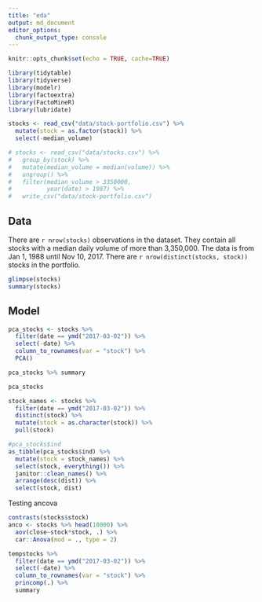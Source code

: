 ```yaml
---
title: "eda"
output: md_document
editor_options: 
  chunk_output_type: console
---
```


```r
knitr::opts_chunk$set(echo = TRUE, cache=TRUE)

library(tidytable)
library(tidyverse)
library(modelr)
library(factoextra)
library(FactoMineR)
library(lubridate)

stocks <- read_csv("data/stock-portfolio.csv") %>% 
  mutate(stock = as.factor(stock)) %>% 
  select(-median_volume)

# stocks <- read_csv("data/stocks.csv") %>%
#   group_by(stock) %>%
#   mutate(median_volume = median(volume)) %>%
#   ungroup() %>%
#   filter(median_volume > 3350000,
#          year(date) > 1987) %>% 
#   write_csv("data/stock-portfolio.csv")
```

## Data
There are `r nrow(stocks)` observations in the dataset. They contain all stocks with a median daily volume of more than 3,350,000. The data is from Jan 1, 1988 until Nov 10, 2017. There are `r nrow(distinct(stocks, stock))` stocks in the portfolio.
```r
glimpse(stocks)
summary(stocks)
```

## Model
```r
pca_stocks <- stocks %>% 
  filter(date == ymd("2017-03-02")) %>% 
  select(-date) %>% 
  column_to_rownames(var = "stock") %>% 
  PCA() 

pca_stocks %>% summary

pca_stocks

stock_names <- stocks %>% 
  filter(date == ymd("2017-03-02")) %>% 
  distinct(stock) %>% 
  mutate(stock = as.character(stock)) %>% 
  pull(stock)

#pca_stocks$ind
as_tibble(pca_stocks$ind) %>% 
  mutate(stock = stock_names) %>% 
  select(stock, everything()) %>% 
  janitor::clean_names() %>% 
  arrange(desc(dist)) %>% 
  select(stock, dist) 

```


Testing ancova
```r
contrasts(stocks$stock)
anco <- stocks %>% head(10000) %>% 
  aov(close~stock*stock, .) %>%
  car::Anova(mod = ., type = 2)

tempstocks %>% 
  filter(date == ymd("2017-03-02")) %>% 
  select(-date) %>% 
  column_to_rownames(var = "stock") %>% 
  princomp(.) %>%
  summary


```